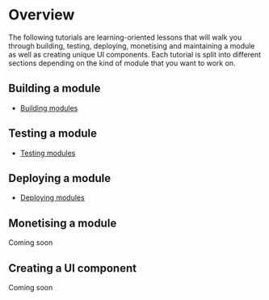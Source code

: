 # Overview

The following tutorials are learning-oriented lessons that will walk you through building, testing, deploying, monetising and maintaining a module as well as creating unique UI components. Each tutorial is split into different sections depending on the kind of module that you want to work on.

## Building a module

-   [Building modules](/tutorials/building-modules)

## Testing a module

-   [Testing modules](/tutorials/testing-modules)

## Deploying a module

-   [Deploying modules](/tutorials/deploying-modules)

## Monetising a module

Coming soon

## Creating a UI component

Coming soon
